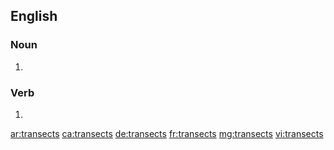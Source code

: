 
==English==

===Noun===
{{head|en|plural}}

# {{plural of|transect|lang=en}}

===Verb===
{{head|en|verb form}}

# {{en-third-person singular of|transect}}

[[ar:transects]]
[[ca:transects]]
[[de:transects]]
[[fr:transects]]
[[mg:transects]]
[[vi:transects]]
